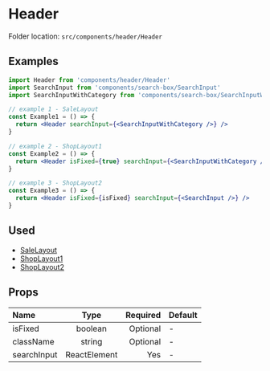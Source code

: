 # Header


<Callout>Folder location: `src/components/header/Header`</Callout>

## Examples

```jsx
import Header from 'components/header/Header'
import SearchInput from 'components/search-box/SearchInput'
import SearchInputWithCategory from 'components/search-box/SearchInputWithCategory'

// example 1 - SaleLayout
const Example1 = () => {
  return <Header searchInput={<SearchInputWithCategory />} />
}

// example 2 - ShopLayout1
const Example2 = () => {
  return <Header isFixed={true} searchInput={<SearchInputWithCategory />} />
}

// example 3 - ShopLayout2
const Example3 = () => {
  return <Header isFixed={isFixed} searchInput={<SearchInput />} />
}
```

## Used

- [SaleLayout](https://bazaar-doc.netlify.app/layouts/sale-layout)
- [ShopLayout1](https://bazaar-doc.netlify.app/layouts/shop-layout-1)
- [ShopLayout2](https://bazaar-doc.netlify.app/layouts/shop-layout-2)

## Props

| Name        |     Type     | Required | Default |
| :---------- | :----------: | -------: | ------- |
| isFixed     |   boolean    | Optional | -       |
| className   |    string    | Optional | -       |
| searchInput | ReactElement |      Yes | -       |
